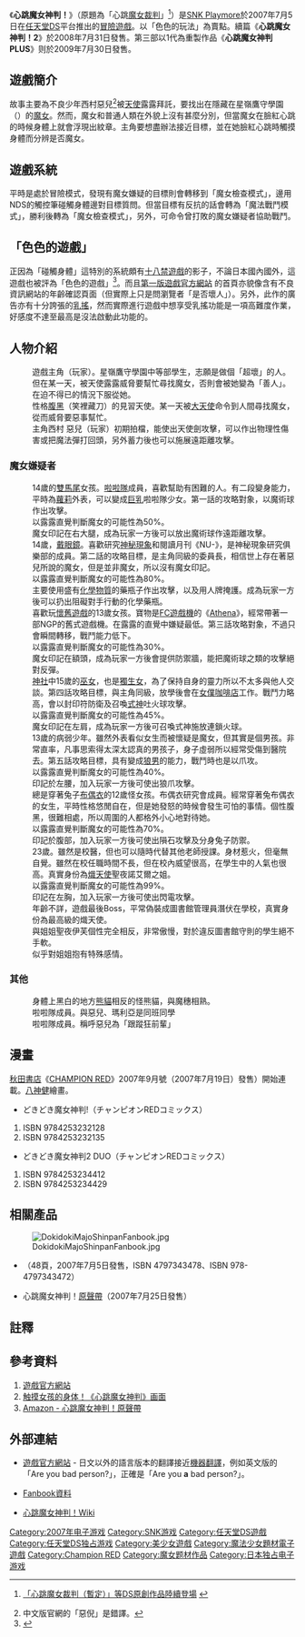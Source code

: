 {{Infobox animanga/Headerofja
|title= 心跳魔女神判！
|image= DokidokiMajoShinpan.jpg
|size= 250px
|caption= 
|japanese= どきどき魔女神判！
|english= DOKI DOKI MAJO SHINPAN!
|kana= どきどきまじょしんぱん
|romaji= Dokidoki Majo Shinpan
|genre= [[冒險遊戲|冒險遊戲]]
}}
{{Infobox animanga/Game
|Title= 心跳魔女神判！
|Genre= 冒險遊戲
|Plat= [[任天堂DS|NDS]]
|Version= 
|Dev= [[SNK_Playmore|SNK Playmore]]
|Pub= SNK Playmore
|Producer= 
|Director= 
|Scenario= 
|CharacterDesign= 
|Sound= 
|Media= DS卡
|Play= 一人
|Date= 2007年7月5日
|Released= 
|Price= 5040日圓（含稅）
|Sale= 
|Rating= [[CERO|CERO]]：C（推薦15歲以上）
|Device= 
|ContentsIcon= 
|Name= 不可
|End= 
|Save= 
|Size= 
|QSave= 
|QLoad= 
|Continue= 
|Screen= 
|FScreen= 
|Music= 
|Voice= 
|Log= 
|CGMode= 
|MMode= 
|EMode= 
|Skip= 
|Auto= 
|Etc= 
}}
{{Infobox animanga/Game
|Title= 心跳魔女神判2！
|Genre= 冒險遊戲
|Plat= [[任天堂DS|NDS]]
|Version= 
|Dev= [[SNK_Playmore|SNK Playmore]]
|Pub= SNK Playmore
|Producer= 
|Director= 
|Scenario= 
|CharacterDesign= 
|Sound= 
|Media= DS卡
|Play= 一人
|Date= 2008年7月31日
|Released= 
|Price= 通常版：5040日圓 限定版：9240日圓（含稅）
|Sale= 
|Rating= [[CERO|CERO]]：D（推薦17歲以上）
|Device= 
|ContentsIcon= 
|Name= 不可
|End= 
|Save= 
|Size= 
|QSave= 
|QLoad= 
|Continue= 
|Screen= 
|FScreen= 
|Music= 
|Voice= 
|Log= 
|CGMode= 
|MMode= 
|EMode= 
|Skip= 
|Auto= 
|Etc= 
}}
{{Infobox animanga/Game
|Title= 心跳魔女神判PLUS
|Genre= 冒險遊戲
|Plat= [[任天堂DS|NDS]]
|Version= 
|Dev= [[SNK_Playmore|SNK Playmore]]
|Pub= SNK Playmore
|Producer= 
|Director= 
|Scenario= 
|CharacterDesign= 
|Sound= 
|Media= DS卡
|Play= 一人
|Date= 2009年7月30日
|Released= 
|Price= 5040日圓（含稅）
|Sale= 
|Rating= [[CERO|CERO]]：D（推薦17歲以上）
|Device= 
|ContentsIcon= 
|Name= 不可
|End= 
|Save= 
|Size= 
|QSave= 
|QLoad= 
|Continue= 
|Screen= 
|FScreen= 
|Music= 
|Voice= 
|Log= 
|CGMode= 
|MMode= 
|EMode= 
|Skip= 
|Auto= 
|Etc= 
}}
{{Infobox animanga/Manga
|標題= どきどき魔女神判！（チャンピオンREDコミックス） 
|作者= 八神健
|作畫= 
|出版社= [[秋田書店|秋田書店]]
|其他出版社= 
|連載雜誌= [[CHAMPION_RED|CHAMPION RED]]
|label= 
|發售日= 
|開始= 2007年9月
|結束= 2008年8月
|冊數= 全2卷
|話數= 
|其他= 
}}
{{Infobox animanga/Manga
|標題= どきどき魔女神判2 DUO（チャンピオンREDコミックス） 
|作者= 八神健
|作畫= 
|出版社= [[秋田書店|秋田書店]]
|其他出版社= 
|連載雜誌= [[CHAMPION_RED|CHAMPION RED]]
|label= 
|發售日= 
|開始= 2008年9月
|結束= 2009年8月
|冊數= 全2卷
|話數= 
|其他= 
}}
{{Infobox animanga/Footerofja}}

《'''心跳魔女神判！'''》（原題為「心跳[[魔女裁判|魔女裁判]]」<ref>{{Ja icon}}[http://www.watch.impress.co.jp/game/docs/20060924/snk.htm 「心跳魔女裁判（暫定）」等DS原創作品陸續登場] {{webarchive|url=https://web.archive.org/web/20061013074719/http://www.watch.impress.co.jp/game/docs/20060924/snk.htm |date=2006-10-13 }}</ref>）是[[SNK_Playmore|SNK Playmore]]於2007年7月5日在[[任天堂DS|任天堂DS]]平台推出的[[冒險遊戲|冒險遊戲]]。以「色色的玩法」為賣點。續篇《'''心跳魔女神判！2'''》於2008年7月31日發售。第三部以1代為重製作品《'''心跳魔女神判PLUS'''》则於2009年7月30日發售。

==遊戲簡介==
故事主要為不良少年西村惡兒<ref name="akuji">中文版官網的「惡倪」是錯譯。</ref>被[[天使|天使]]露露拜託，要找出在隱藏在星嶺鷹守學園（{{lang|ja|せいれいたかがみがくえん}}）的[[魔女|魔女]]。然而，魔女和普通人類在外貌上沒有甚麼分別，但當魔女在臉紅心跳的時候身體上就會浮現出紋章。主角要想盡辦法接近目標，並在她臉紅心跳時觸摸身體而分辨是否魔女。

==遊戲系統==
平時是處於冒險模式，發現有魔女嫌疑的目標則會轉移到「魔女檢查模式」，邊用NDS的觸控筆碰觸身體邊對目標質問。但當目標有反抗的話會轉為「魔法戰鬥模式」，勝利後轉為「魔女檢查模式」，另外，可命令曾打敗的魔女嫌疑者協助戰鬥。

==「色色的遊戲」==
正因為「碰觸身體」這特別的系統頗有[[十八禁遊戲|十八禁遊戲]]的影子，不論日本國內國外，這遊戲也被評為「色色的遊戲」<ref>{{Cite web |url=http://www.pcgames.com.cn/tvgames/bao/games/0610/826146.html |title=工口无限！NDS《魔女裁判》摸遍全身 |access-date=2007-06-22 |archive-date=2016-03-04 |archive-url=https://web.archive.org/web/20160304235407/http://www.pcgames.com.cn/tvgames/bao/games/0610/826146.html |dead-url=no }}</ref>。而且[http://www.dokimajo.com/dkmj01/index.html 第一版遊戲官方網站] {{Wayback|url=http://www.dokimajo.com/dkmj01/index.html |date=20191006225057 }}的首頁亦貌像含有不良資訊網站的年齡確認頁面（但實際上只是問瀏覽者「是否壞人」）。另外，此作的廣告亦有十分誇張的[[乳搖|乳搖]]，然而實際進行遊戲中想享受乳搖功能是一項高難度作業，好感度不達至最高是沒法啟動此功能的。

==人物介紹==
;{{nihongo|西村惡兒<ref name="akuji" />|西村 アクジ（にしむら - ）|CV：[[尾崎未來|尾崎未來]]}}
:遊戲主角（玩家）。星嶺鷹守學園中等部學生，志願是做個「超壞」的人。但在某一天，被天使露露威脅要幫忙尋找魔女，否則會被她變為「善人」。在迫不得已的情況下服從她。
;{{nihongo|露露|ルル|CV：[[園田ひろこ|園田ひろこ]]}}
:性格[[腹黑|腹黑]]（笑裡藏刀）的見習天使。某一天被[[天使長|大天使]]命令到人間尋找魔女，從而威脅要惡事幫忙。
:主角西村 惡兒（玩家）初期拍檔，能使出天使劍攻擊，可以作出物理性傷害或把魔法彈打回頭，另外蓄力後也可以施展遠距離攻擊。

===魔女嫌疑者===
;{{nihongo|赤井魔穗|赤井 まほ（あかい - ）|CV：[[佐藤まさみ|佐藤まさみ]]}}
:14歲的[[雙馬尾|雙馬尾]]女孩。[[競技啦啦隊|啦啦隊]]成員，喜歡幫助有困難的人。有二段變身能力，平時為[[蘿莉|蘿莉]]外表，可以變成[[巨乳|巨乳]]啦啦隊少女。第一話的攻略對象，以魔術球作出攻擊。
:以露露直覺判斷魔女的可能性為50%。
:魔女印記在右大腿，成為玩家一方後可以放出魔術球作遠距離攻擊。
;{{nihongo|安倍瑪利亞|安倍 まりあ（あべ - ）|CV：[[上田真紗子|上田真紗子]]}}
:14歲，[[眼鏡娘|戴眼鏡]]。喜歡研究[[神秘現象|神秘現象]]和閱讀月刊《NU-》，是神秘現象研究俱樂部的成員。第二話的攻略目標，是主角同級的委員長，相信世上存在著惡兒所說的魔女，但是並非魔女，所以沒有魔女印記。
:以露露直覺判斷魔女的可能性為80%。
:主要使用盛有[[化學物質|化學物質]]的藥瓶子作出攻擊，以及用人牌掩護。成為玩家一方後可以扔出阻礙對手行動的化學藥瓶。
;{{nihongo|小田蓮華|小田 れんげ（おだ - ）|CV：後藤恵梨子}}
:喜歡玩[[懷舊遊戲|懷舊遊戲]]的13歲女孩。寶物是[[FC遊戲機|FC遊戲機]]的《[[Athena|Athena]]》，經常帶著一部NGP的舊式遊戲機。在露露的直覺中嫌疑最低。第三話攻略對象，不過只會瞬間轉移，戰鬥能力低下。
:以露露直覺判斷魔女的可能性為30%。
:魔女印記在額頭，成為玩家一方後會提供防禦牆，能把魔術球之類的攻擊絕對反彈。
;{{nihongo|御堂菖蒲|御堂 あやめ（みどう - ）|CV：[[壹智村小真|壹智村小真]]}}
:[[神社|神社]]中15歲的[[巫女|巫女]]，也是[[獨生子女|獨生女]]，為了保持自身的靈力所以不太多與他人交談。第四話攻略目標，與主角同級，放學後會在[[女僕咖啡店|女僕咖啡店]]工作。戰鬥力略高，會以封印符防衛及召喚[[式神|式神]]吐火球攻擊。
:以露露直覺判斷魔女的可能性為45%。
:魔女印記在左肩，成為玩家一方後可召喚式神施放連鎖火球。
;{{nihongo|望月優馬|望月 ゆーま（もちづき - ）|CV：[[坂田有希|坂田有希]]}}
:13歲的病弱少年。雖然外表看似女生而被懷疑是魔女，但其實是個男孩。非常直率，凡事思索得太深太認真的男孩子，身子虛弱所以經常受傷到醫院去。第五話攻略目標，具有變成[[狼男|狼男]]的能力，戰鬥時也是以爪攻。
:以露露直覺判斷魔女的可能性為40%。
:印記於左腰，加入玩家一方後可使出狼爪攻擊。
;{{nihongo|绵引梅莉|綿引 メリー（わたびき - ）|CV：坂田有希}}
:總是穿著兔子[[布偶衣|布偶衣]]的12歲怪女孩。布偶衣研究會成員。經常穿著兔布偶衣的女生，平時性格悠閒自在，但是她發怒的時候會發生可怕的事情。個性腹黑，很難相處，所以周圍的人都格外小心地對待她。
:以露露直覺判斷魔女的可能性為70%。
:印記於腹部，加入玩家一方後可使出隕石攻擊及分身兔子防禦。
;{{nihongo|聖夜伊芙|聖夜 イブ（せいや - ）|CV：[[伊藤葉純|伊藤葉純]]}}
:23歲。雖然是校醫，但也可以隨時代替其他老師授課。身材惹火，但毫無自覺。雖然在校任職時間不長，但在校內威望很高，在學生中的人氣也很高。真實身份為[[熾天使|熾天使]]聖夜諾艾爾之姐。
:以露露直覺判斷魔女的可能性為99%。
:印記在左胸，加入玩家一方後可使出閃電攻擊。
;{{nihongo|聖夜諾艾爾|聖夜 ノエル（せいや ノエル - ）|CV：伊藤葉純}}
:年齡不詳，遊戲最後Boss，平常偽裝成圖書館管理員潛伏在學校，真實身份為最高級的熾天使。
:與姐姐聖夜伊芙個性完全相反，非常傲慢，對於違反圖書館守則的學生絕不手軟。
:似乎對姐姐抱有特殊感情。

===其他===
;{{nihongo|逆熊猫|逆パンダ}}
:身體上黑白的地方[[熊貓|熊貓]]相反的怪熊貓，與魔穗相熟。
;{{nihongo|紫仔緣|紫仔 ゆかり（ゆかりし ゆかり）}}
:啦啦隊成員。與惡兒、瑪利亞是同班同學
;{{nihongo|代千千代|代千 ちよ（だいせん - ）}}
:啦啦隊成員。稱呼惡兒為「跟蹤狂前輩」

==漫畫==
[[秋田書店|秋田書店]]《[[CHAMPION_RED|CHAMPION RED]]》2007年9月號（2007年7月19日）發售）開始連載。[[八神健|八神健]]繪畫。
* どきどき魔女神判!（チャンピオンREDコミックス）
# ISBN 9784253232128
# ISBN 9784253232135
* どきどき魔女神判2 DUO（チャンピオンREDコミックス）
# ISBN 9784253234412
# ISBN 9784253234429

==相關產品==
[[File:DokidokiMajoShinpanFanbook.jpg|thumb]]
*{{lang|ja|どきどき魔女神判！ どきチラッ！スペシャルファンブック}}（48頁，2007年7月5日發售，ISBN 4797343478、ISBN 978-4797343472）
*心跳魔女神判！[[原聲帶|原聲帶]]（2007年7月25日發售）

==註釋==
<div class="references-small">
<references />
</div>

==參考資料==
<div class="references-small">
#[http://www.dokimajo.com/dkmj01/index.html 遊戲官方網站] {{Wayback|url=http://www.dokimajo.com/dkmj01/index.html |date=20191006225057 }}
#[https://web.archive.org/web/20070611195458/http://digi.intozgc.com/125/125850.html 触摸女孩的身体！《心跳魔女神判》画面]
#[http://www.amazon.co.jp/exec/obidos/ASIN/B000RO53S8 Amazon - 心跳魔女神判！原聲帶] {{Wayback|url=http://www.amazon.co.jp/exec/obidos/ASIN/B000RO53S8 |date=20070929134758 }}
</div>

==外部連結==
*{{Ja icon}}{{Zh icon}}{{Ko icon}}{{En icon}}[http://www.dokimajo.com/ 遊戲官方網站] {{Wayback|url=http://www.dokimajo.com/ |date=20200918030851 }} - 日文以外的語言版本的翻譯接近[[機器翻譯|機器翻譯]]，例如英文版的「Are you bad person?」，正確是「Are you '''a''' bad person?」。
*{{Ja icon}}[https://web.archive.org/web/20070811020919/http://game.snkplaymore.co.jp/goods/goods34.php Fanbook資料]
*{{Ja icon}}[https://archive.is/20130430142925/http://hyaa.moero.info/index.php?FrontPage 心跳魔女神判！Wiki]

{{SNK}}

{{DEFAULTSORT:Dokidoki Majo Shinpan}}
[[Category:2007年电子游戏|Category:2007年电子游戏]]
[[Category:SNK游戏|Category:SNK游戏]]
[[Category:任天堂DS遊戲|Category:任天堂DS遊戲]]
[[Category:任天堂DS独占游戏|Category:任天堂DS独占游戏]]
[[Category:美少女遊戲|Category:美少女遊戲]]
[[Category:魔法少女題材電子遊戲|Category:魔法少女題材電子遊戲]]
[[Category:Champion_RED|Category:Champion RED]]
[[Category:魔女题材作品|Category:魔女题材作品]]
[[Category:日本独占电子游戏|Category:日本独占电子游戏]]